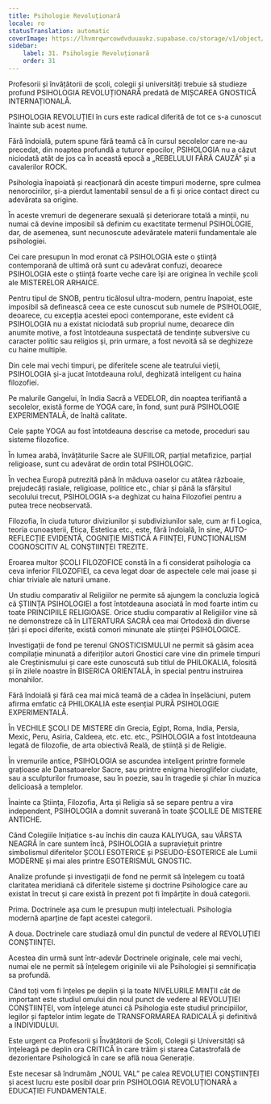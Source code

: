 ```yaml
---
title: Psihologie Revoluționară
locale: ro
statusTranslation: automatic
coverImage: https://lhvmrqwrcowdvduuaukz.supabase.co/storage/v1/object/public/strapi-uploads/small_cover-educacion-fundamental.webp-2d51a7828a2b1309555be27f7e2a61a0.webp
sidebar:
    label: 31. Psihologie Revoluționară
    order: 31
---
```

Profesorii și învățătorii de școli, colegii și universități trebuie să studieze profund PSIHOLOGIA REVOLUȚIONARĂ predată de MIȘCAREA GNOSTICĂ INTERNAȚIONALĂ.

PSIHOLOGIA REVOLUȚIEI în curs este radical diferită de tot ce s-a cunoscut înainte sub acest nume.

Fără îndoială, putem spune fără teamă că în cursul secolelor care ne-au precedat, din noaptea profundă a tuturor epocilor, PSIHOLOGIA nu a căzut niciodată atât de jos ca în această epocă a „REBELULUI FĂRĂ CAUZĂ” și a cavalerilor ROCK.

Psihologia înapoiată și reacționară din aceste timpuri moderne, spre culmea nenorocirilor, și-a pierdut lamentabil sensul de a fi și orice contact direct cu adevărata sa origine.

În aceste vremuri de degenerare sexuală și deteriorare totală a minții, nu numai că devine imposibil să definim cu exactitate termenul PSIHOLOGIE, dar, de asemenea, sunt necunoscute adevăratele materii fundamentale ale psihologiei.

Cei care presupun în mod eronat că PSIHOLOGIA este o știință contemporană de ultimă oră sunt cu adevărat confuzi, deoarece PSIHOLOGIA este o știință foarte veche care își are originea în vechile școli ale MISTERELOR ARHAICE.

Pentru tipul de SNOB, pentru ticălosul ultra-modern, pentru înapoiat, este imposibil să definească ceea ce este cunoscut sub numele de PSIHOLOGIE, deoarece, cu excepția acestei epoci contemporane, este evident că PSIHOLOGIA nu a existat niciodată sub propriul nume, deoarece din anumite motive, a fost întotdeauna suspectată de tendințe subversive cu caracter politic sau religios și, prin urmare, a fost nevoită să se deghizeze cu haine multiple.

Din cele mai vechi timpuri, pe diferitele scene ale teatrului vieții, PSIHOLOGIA și-a jucat întotdeauna rolul, deghizată inteligent cu haina filozofiei.

Pe malurile Gangelui, în India Sacră a VEDELOR, din noaptea terifiantă a secolelor, există forme de YOGA care, în fond, sunt pură PSIHOLOGIE EXPERIMENTALĂ, de înaltă calitate.

Cele șapte YOGA au fost întotdeauna descrise ca metode, proceduri sau sisteme filozofice.

În lumea arabă, învățăturile Sacre ale SUFIILOR, parțial metafizice, parțial religioase, sunt cu adevărat de ordin total PSIHOLOGIC.

În vechea Europă putrezită până în măduva oaselor cu atâtea războaie, prejudecăți rasiale, religioase, politice etc., chiar și până la sfârșitul secolului trecut, PSIHOLOGIA s-a deghizat cu haina Filozofiei pentru a putea trece neobservată.

Filozofia, în ciuda tuturor diviziunilor și subdiviziunilor sale, cum ar fi Logica, teoria cunoașterii, Etica, Estetica etc., este, fără îndoială, în sine, AUTO-REFLECȚIE EVIDENTĂ, COGNIȚIE MISTICĂ A FIINȚEI, FUNCȚIONALISM COGNOSCITIV AL CONȘTIINȚEI TREZITE.

Eroarea multor ȘCOLI FILOZOFICE constă în a fi considerat psihologia ca ceva inferior FILOZOFIEI, ca ceva legat doar de aspectele cele mai joase și chiar triviale ale naturii umane.

Un studiu comparativ al Religiilor ne permite să ajungem la concluzia logică că ȘTIINȚA PSIHOLOGIEI a fost întotdeauna asociată în mod foarte intim cu toate PRINCIPIILE RELIGIOASE. Orice studiu comparativ al Religiilor vine să ne demonstreze că în LITERATURA SACRĂ cea mai Ortodoxă din diverse țări și epoci diferite, există comori minunate ale științei PSIHOLOGICE.

Investigații de fond pe terenul GNOSTICISMULUI ne permit să găsim acea compilație minunată a diferiților autori Gnostici care vine din primele timpuri ale Creștinismului și care este cunoscută sub titlul de PHILOKALIA, folosită și în zilele noastre în BISERICA ORIENTALĂ, în special pentru instruirea monahilor.

Fără îndoială și fără cea mai mică teamă de a cădea în înșelăciuni, putem afirma emfatic că PHILOKALIA este esențial PURĂ PSIHOLOGIE EXPERIMENTALĂ.

În VECHILE ȘCOLI DE MISTERE din Grecia, Egipt, Roma, India, Persia, Mexic, Peru, Asiria, Caldeea, etc. etc. etc., PSIHOLOGIA a fost întotdeauna legată de filozofie, de arta obiectivă Reală, de știință și de Religie.

În vremurile antice, PSIHOLOGIA se ascundea inteligent printre formele grațioase ale Dansatoarelor Sacre, sau printre enigma hieroglifelor ciudate, sau a sculpturilor frumoase, sau în poezie, sau în tragedie și chiar în muzica delicioasă a templelor.

Înainte ca Știința, Filozofia, Arta și Religia să se separe pentru a vira independent, PSIHOLOGIA a domnit suverană în toate ȘCOLILE DE MISTERE ANTICHE.

Când Colegiile Inițiatice s-au închis din cauza KALIYUGA, sau VÂRSTA NEAGRĂ în care suntem încă, PSIHOLOGIA a supraviețuit printre simbolismul diferitelor ȘCOLI ESOTERICE și PSEUDO-ESOTERICE ale Lumii MODERNE și mai ales printre ESOTERISMUL GNOSTIC.

Analize profunde și investigații de fond ne permit să înțelegem cu toată claritatea meridiană că diferitele sisteme și doctrine Psihologice care au existat în trecut și care există în prezent pot fi împărțite în două categorii.

Prima. Doctrinele așa cum le presupun mulți intelectuali. Psihologia modernă aparține de fapt acestei categorii.

A doua. Doctrinele care studiază omul din punctul de vedere al REVOLUȚIEI CONȘTIINȚEI.

Acestea din urmă sunt într-adevăr Doctrinele originale, cele mai vechi, numai ele ne permit să înțelegem originile vii ale Psihologiei și semnificația sa profundă.

Când toți vom fi înțeles pe deplin și la toate NIVELURILE MINȚII cât de important este studiul omului din noul punct de vedere al REVOLUȚIEI CONȘTIINȚEI, vom înțelege atunci că Psihologia este studiul principiilor, legilor și faptelor intim legate de TRANSFORMAREA RADICALĂ și definitivă a INDIVIDULUI.

Este urgent ca Profesorii și Învățătorii de Școli, Colegii și Universități să înțeleagă pe deplin ora CRITICĂ în care trăim și starea Catastrofală de dezorientare Psihologică în care se află noua Generație.

Este necesar să îndrumăm „NOUL VAL” pe calea REVOLUȚIEI CONȘTIINȚEI și acest lucru este posibil doar prin PSIHOLOGIA REVOLUȚIONARĂ a EDUCAȚIEI FUNDAMENTALE.


